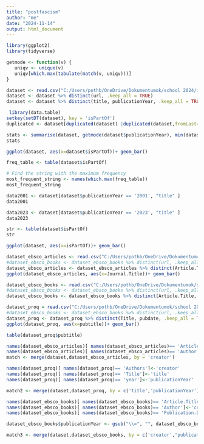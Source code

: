 ---
title: "postfascism"
author: "me"
date: "2024-11-14"
output: html_document
---
```{r}
library(ggplot2)
library(tidyverse)
```
```{r}
getmode <- function(v) {
   uniqv <- unique(v)
   uniqv[which.max(tabulate(match(v, uniqv)))]
}
```

```{r}
dataset <- read.csv("C:/Users/pothb/OneDrive/Dokumentumok/school 2024/ideal tavern stories/metadata/csv_metadata_jstor.csv")
dataset <- dataset %>% distinct(url, .keep_all = TRUE)
dataset <- dataset %>% distinct(title, publicationYear, .keep_all = TRUE)


```

```{r}
 library(data.table)
setkey(setDT(dataset), key = 'isPartOf') 
duplicated <- dataset[duplicated(dataset) |duplicated(dataset,fromLast=T)]
```


```{r}
stats <- summarise(dataset, getmode(dataset$publicationYear), min(dataset$publicationYear), max(dataset$publicationYear), median(dataset$publicationYear))
stats
```
```{r}
ggplot(dataset, aes(x=dataset$isPartOf))+ geom_bar()

freq_table <- table(dataset$isPartOf)

# Find the string with the maximum frequency
most_frequent_string <- names(which.max(freq_table))
most_frequent_string
```
```{r}
data2001 <- dataset[dataset$publicationYear == '2001', "title" ]
data2001
```
```{r}
data2023 <- dataset[dataset$publicationYear == '2023', "title" ]
data2023
```
```{r}
str <- table(dataset$isPartOf)
str
```


```{r}
ggplot(dataset, aes(x=isPartOf))+ geom_bar()
```
```{r}
dataset_ebsco_articles <- read.csv("C:/Users/pothb/OneDrive/Dokumentumok/school 2024/ideal tavern stories/ebsco_articles.csv")
#dataset_ebsco_books <- dataset_ebsco_books %>% distinct(url, .keep_all = TRUE)
dataset_ebsco_articles <- dataset_ebsco_articles %>% distinct(Article.Title, Publication.Date, .keep_all = TRUE)
ggplot(dataset_ebsco_articles, aes(x=Journal.Title))+ geom_bar()

```



```{r}
dataset_ebsco_books <- read.csv("C:/Users/pothb/OneDrive/Dokumentumok/school 2024/ideal tavern stories/ebsco_books.csv")
#dataset_ebsco_books <- dataset_ebsco_books %>% distinct(url, .keep_all = TRUE)
dataset_ebsco_books <- dataset_ebsco_books %>% distinct(Article.Title, Publication.Date, .keep_all = TRUE)
```

```{r}
dataset_proq = read.csv("C:/Users/pothb/OneDrive/Dokumentumok/school 2024/ideal tavern stories/proquest_articles.csv")
#dataset_ebsco_books <- dataset_ebsco_books %>% distinct(url, .keep_all = TRUE)
dataset_proq <- dataset_proq %>% distinct(Title, pubdate, .keep_all = TRUE)
ggplot(dataset_proq, aes(x=pubtitle))+ geom_bar()
```

```{r}
table(dataset_proq$pubtitle)
```
```{r}
names(dataset_ebsco_articles)[ names(dataset_ebsco_articles)== 'Article.Title']<-'title'
names(dataset_ebsco_articles)[ names(dataset_ebsco_articles)== 'Author']<-'creator'
match <- merge(dataset,dataset_ebsco_articles, by = 'creator')
```

```{r}
names(dataset_proq)[ names(dataset_proq)== 'Authors']<-'creator'
names(dataset_proq)[ names(dataset_proq)== 'Title']<-'title'
names(dataset_proq)[ names(dataset_proq)== 'year']<-'publicationYear'

match2 <- merge(dataset,dataset_proq, by = c('title','publicationYear'))
```

```{r}
names(dataset_ebsco_books)[ names(dataset_ebsco_books)== 'Article.Title']<-'title'
names(dataset_ebsco_books)[ names(dataset_ebsco_books)== 'Author']<-'creator'
names(dataset_ebsco_books)[ names(dataset_ebsco_books)== 'Publication.Date']<-'publicationYear'

dataset_ebsco_books$publicationYear <- gsub("\\=", "", dataset_ebsco_books$publicationYear)

match3 <- merge(dataset,dataset_ebsco_books, by = c('creator',"publicationYear"))
```

